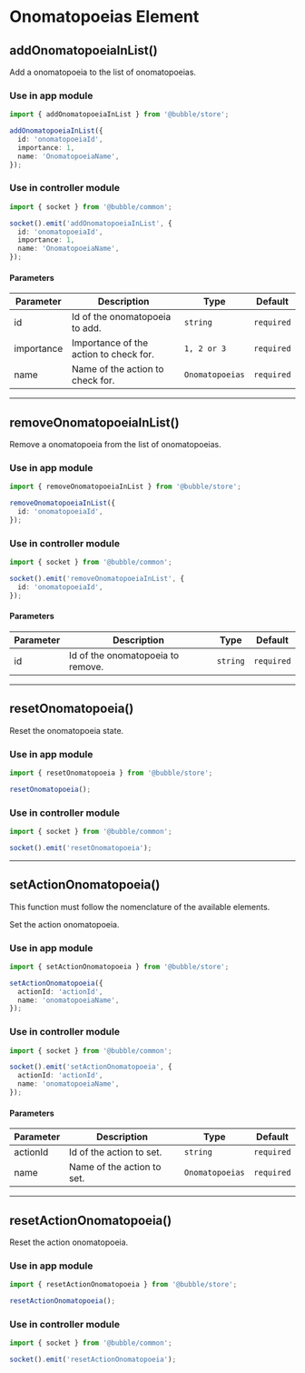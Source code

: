 
# Onomatopoeias Element

## addOnomatopoeiaInList()

Add a onomatopoeia to the list of onomatopoeias.

### Use in app module

```typescript
import { addOnomatopoeiaInList } from '@bubble/store';

addOnomatopoeiaInList({
  id: 'onomatopoeiaId',
  importance: 1,
  name: 'OnomatopoeiaName',
});
```

### Use in controller module

```typescript
import { socket } from '@bubble/common';

socket().emit('addOnomatopoeiaInList', {
  id: 'onomatopoeiaId',
  importance: 1,
  name: 'OnomatopoeiaName',
});
```

#### Parameters

| Parameter  | Description                            | Type            | Default    |
| ---------- | -------------------------------------- | --------------- | ---------- |
| id         | Id of the onomatopoeia to add.         | `string`        | `required` |
| importance | Importance of the action to check for. | `1, 2 or 3`     | `required` |
| name       | Name of the action to check for.       | `Onomatopoeias` | `required` |

---

## removeOnomatopoeiaInList()

Remove a onomatopoeia from the list of onomatopoeias.

### Use in app module

```typescript
import { removeOnomatopoeiaInList } from '@bubble/store';

removeOnomatopoeiaInList({
  id: 'onomatopoeiaId',
});
```

### Use in controller module

```typescript
import { socket } from '@bubble/common';

socket().emit('removeOnomatopoeiaInList', {
  id: 'onomatopoeiaId',
});
```

#### Parameters

| Parameter | Description                       | Type     | Default    |
| --------- | --------------------------------- | -------- | ---------- |
| id        | Id of the onomatopoeia to remove. | `string` | `required` |

---

## resetOnomatopoeia()

Reset the onomatopoeia state.

### Use in app module

```typescript
import { resetOnomatopoeia } from '@bubble/store';

resetOnomatopoeia();
```

### Use in controller module

```typescript
import { socket } from '@bubble/common';

socket().emit('resetOnomatopoeia');
```

---

## setActionOnomatopoeia()

<Callout emoji="⚠️">
  This function must follow the nomenclature of the available elements.
</Callout>

Set the action onomatopoeia.

### Use in app module

```typescript
import { setActionOnomatopoeia } from '@bubble/store';

setActionOnomatopoeia({
  actionId: 'actionId',
  name: 'onomatopoeiaName',
});
```

### Use in controller module

```typescript
import { socket } from '@bubble/common';

socket().emit('setActionOnomatopoeia', {
  actionId: 'actionId',
  name: 'onomatopoeiaName',
});
```

#### Parameters

| Parameter | Description                | Type            | Default    |
| --------- | -------------------------- | --------------- | ---------- |
| actionId  | Id of the action to set.   | `string`        | `required` |
| name      | Name of the action to set. | `Onomatopoeias` | `required` |

---

## resetActionOnomatopoeia()

Reset the action onomatopoeia.

### Use in app module

```typescript
import { resetActionOnomatopoeia } from '@bubble/store';

resetActionOnomatopoeia();
```

### Use in controller module

```typescript
import { socket } from '@bubble/common';

socket().emit('resetActionOnomatopoeia');
```
